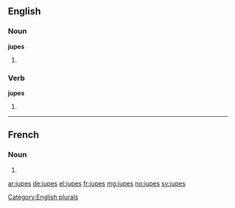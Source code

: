 ==English==

===Noun===
'''jupes'''

# {{plural of |[[jupe]]}}

===Verb===
'''jupes'''

# {{third-person singular of|jupe}}

[[Category:English plurals]]

----

==French==

===Noun===
{{head|fr|plural}} {{f|p}}

# {{plural of|jupe|lang=fr}}

[[ar:jupes]]
[[de:jupes]]
[[el:jupes]]
[[fr:jupes]]
[[mg:jupes]]
[[no:jupes]]
[[sv:jupes]]